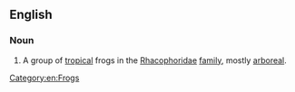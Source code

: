 ==English==
{{wikipedia|Rhacophoridae}}

===Noun===
{{en-noun}}

# A group of [[tropical]] frogs in the [[Rhacophoridae]] [[family]], mostly [[arboreal]].

[[Category:en:Frogs]]